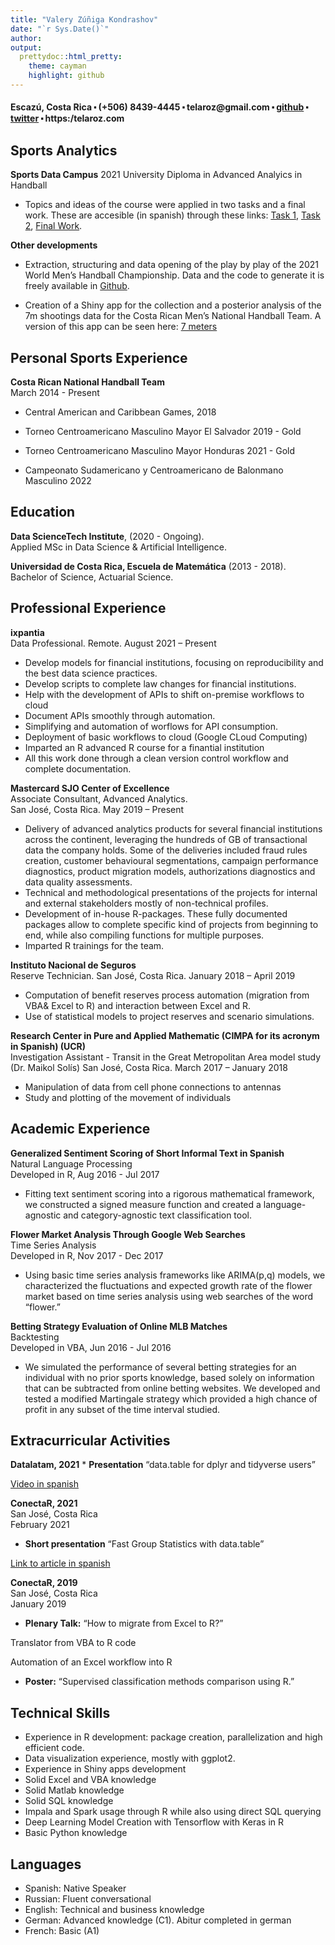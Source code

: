 ```yaml
---
title: "Valery Zúñiga Kondrashov"
date: "`r Sys.Date()`"
author: 
output:
  prettydoc::html_pretty:
    theme: cayman
    highlight: github
---
```


#### Escazú, Costa Rica ⬝ (+506) 8439-4445 ⬝ telaroz@gmail.com ⬝  [github](https://github.com/telaroz/) ⬝ [twitter](https://twitter.com/telaroz/) ⬝ https:/telaroz.com


## Sports Analytics

**Sports Data Campus** 2021
University Diploma in Advanced Analyics in Handball

* Topics and ideas of the course were applied in two tasks and a final work. 
These are accesible (in spanish) through these links: 
[Task 1](https://telaroz.github.io/colaborativa1/), 
[Task 2](https://telaroz.github.io/colaborativa2/), 
[Final Work](https://telaroz.github.io/tarea_final/).


**Other developments**

* Extraction, structuring and data opening of the play by play of the 2021 World
Men's Handball Championship. Data and the code to generate it is freely 
available in [Github](https://github.com/telaroz/egipto21).

* Creation of a Shiny app for the collection and a posterior analysis of the 7m 
shootings data for the Costa Rican Men's National Handball Team. 
A version of this app can be seen here:
[7 meters](https://telaroz.shinyapps.io/lanz_7_metros/)


## Personal Sports Experience

**Costa Rican National Handball Team**  
March 2014 - Present

- Central American and Caribbean Games, 2018

- Torneo Centroamericano Masculino Mayor El Salvador 2019 - Gold

- Torneo Centroamericano Masculino Mayor Honduras 2021 - Gold

- Campeonato Sudamericano y Centroamericano de Balonmano Masculino 2022 


## Education

**Data ScienceTech Institute**, (2020 - Ongoing).  
Applied MSc in Data Science & Artificial Intelligence.

**Universidad de Costa Rica, Escuela de Matemática** (2013 - 2018).  
Bachelor of Science, Actuarial Science.


## Professional Experience

**ixpantia**  
Data Professional.
Remote. August 2021 -- Present

* Develop models for financial institutions, focusing on reproducibility and the
best data science practices. 
* Develop scripts to complete law changes for financial institutions.
* Help with the development of APIs to shift on-premise workflows to cloud 
* Document APIs smoothly through automation. 
* Simplifying and automation of worflows for API consumption.
* Deployment of basic workflows to cloud (Google CLoud Computing)
* Imparted an R advanced R course for a finantial institution
* All this work done through a clean version control workflow and complete 
documentation. 

**Mastercard SJO Center of Excellence**  
Associate Consultant, Advanced Analytics.  
San José, Costa Rica. May 2019 -- Present

*	Delivery of advanced analytics products for several financial institutions
across the continent, leveraging the hundreds of GB of transactional data the 
company holds. Some of the deliveries included fraud rules creation, customer 
behavioural segmentations, campaign performance diagnostics, product migration 
models, authorizations diagnostics and data quality assessments.
* Technical and methodological presentations of the projects for internal and
external stakeholders mostly of non-technical profiles. 
* Development of in-house R-packages. These fully documented packages allow to
complete specific kind of projects from beginning to end, while also compiling 
functions for multiple purposes. 
* Imparted R trainings for the team.

**Instituto Nacional de Seguros**  
Reserve Technician.
San José, Costa Rica. January 2018 – April 2019

* Computation of benefit reserves process automation (migration from VBA& Excel 
to R) and interaction between Excel and R.
*	Use of statistical models to project reserves and scenario simulations.

**Research Center in Pure and Applied Mathematic (CIMPA for its acronym in Spanish) (UCR)**  
Investigation Assistant - Transit in the Great Metropolitan Area model study (Dr. Maikol Solís)
San José, Costa Rica. March 2017 – January 2018

* Manipulation of data from cell phone connections to antennas
* Study and plotting of the movement of individuals

## Academic Experience

**Generalized Sentiment Scoring of Short Informal Text in Spanish**  
Natural Language Processing  
Developed in R, Aug 2016 - Jul 2017

- Fitting text sentiment scoring into a rigorous mathematical framework, we
constructed a signed measure function and created a language-agnostic and 
category-agnostic text classification tool. 

**Flower Market Analysis Through Google Web Searches**  
Time Series Analysis  
Developed in R, Nov 2017 - Dec 2017

- Using basic time series analysis frameworks like ARIMA(p,q) models, we 
characterized the fluctuations and expected growth rate of the flower market
based on time series analysis using web searches of the word “flower.”

**Betting Strategy Evaluation of Online MLB Matches**  
Backtesting  
Developed in VBA, Jun 2016 - Jul 2016

- We simulated the performance of several betting strategies for an individual 
with no prior sports knowledge, based solely on information that can be 
subtracted from online betting websites. We developed and tested a modified 
Martingale strategy which provided a high chance of profit in any subset of 
the time interval studied. 

## Extracurricular Activities

**Datalatam, 2021**
* **Presentation** "data.table for dplyr and tidyverse users"

[Video in spanish](https://www.youtube.com/watch?v=5AWoIgdHcT0&ab_channel=DataLatam)

**ConectaR, 2021**  
San José, Costa Rica  
February 2021 

* **Short presentation** "Fast Group Statistics with data.table"

[Link to article in spanish](https://telaroz.github.io/conectaR2021/)

**ConectaR, 2019**  
San José, Costa Rica  
January 2019 

* **Plenary Talk:** "How to migrate from Excel to R?"

 Translator from VBA to R code
 
 Automation of an Excel workflow into R
  
* **Poster:** "Supervised classification methods comparison using R."

## Technical Skills

  - Experience in R development: package creation, parallelization and high efficient code. 
  - Data visualization experience, mostly with ggplot2. 
  - Experience in Shiny apps development
  - Solid Excel and VBA knowledge
  - Solid Matlab knowledge
  - Solid SQL knowledge
  - Impala and Spark usage through R while also using direct SQL querying
  - Deep Learning Model Creation with Tensorflow with Keras in R
  - Basic Python knowledge

## Languages

- Spanish: Native Speaker
- Russian: Fluent conversational
- English: Technical and business knowledge
- German: Advanced knowledge (C1). Abitur completed in german
- French: Basic (A1)
